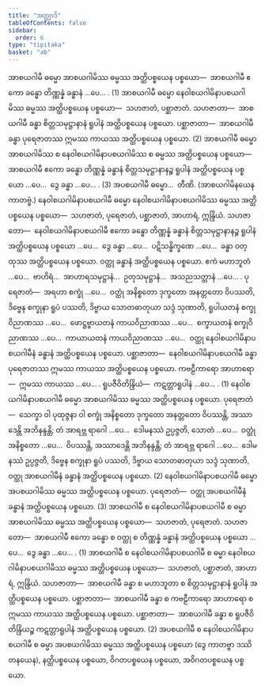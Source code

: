 ```yaml
---
title: "အတ္ထျာဒိ"
tableOfContents: false
sidebar:
  order: 6
type: "tipitaka"
basket: "ab"
---
```



<DynamicBreadcrumb />

<Division number="65">

<Paragraph number="1621">
အာစယဂါမီ ဓမ္မော အာစယဂါမိဿ ဓမ္မဿ အတ္ထိပစ္စယေန ပစ္စယော—  အာစယဂါမီ ဧကော ခန္ဓော တိဏ္ဏန္နံ ခန္ဓာနံ …ပေ… . (1)
</Paragraph>

<Paragraph number="1622">
အာစယဂါမီ ဓမ္မော နေဝါစယဂါမိနာပစယဂါမိဿ ဓမ္မဿ အတ္ထိပစ္စယေန ပစ္စယော—  သဟဇာတံ, ပစ္ဆာဇာတံ. <Emphasis>သဟဇာတာ</Emphasis>—  အာစယဂါမီ ခန္ဓာ စိတ္တသမုဋ္ဌာနာနံ ရူပါနံ အတ္ထိပစ္စယေန ပစ္စယော. <Emphasis>ပစ္ဆာဇာတာ</Emphasis>—  အာစယဂါမီ ခန္ဓာ ပုရေဇာတဿ ဣမဿ ကာယဿ အတ္ထိပစ္စယေန ပစ္စယော. (2)
</Paragraph>

<Paragraph number="1623">
အာစယဂါမီ ဓမ္မော အာစယဂါမိဿ စ နေဝါစယဂါမိနာပစယဂါမိဿ စ ဓမ္မဿ အတ္ထိပစ္စယေန ပစ္စယော—  အာစယဂါမီ ဧကော ခန္ဓော တိဏ္ဏန္နံ ခန္ဓာနံ စိတ္တသမုဋ္ဌာနာနဉ္စ ရူပါနံ အတ္ထိပစ္စယေန ပစ္စယော …ပေ…  ဒွေ ခန္ဓာ …ပေ… . (3)
</Paragraph>

<Paragraph number="1624">
အပစယဂါမီ ဓမ္မော…  တီဏိ. (အာစယဂါမိနယေန ကာတဗ္ဗံ.)
</Paragraph>

</Division>
<Division number="66">

<Paragraph number="1625">
နေဝါစယဂါမိနာပစယဂါမီ ဓမ္မော နေဝါစယဂါမိနာပစယဂါမိဿ ဓမ္မဿ အတ္ထိပစ္စယေန ပစ္စယော—  သဟဇာတံ, ပုရေဇာတံ, ပစ္ဆာဇာတံ, အာဟာရံ, ဣန္ဒြိယံ. <Emphasis>သဟဇာတော</Emphasis>—  နေဝါစယဂါမိနာပစယဂါမီ ဧကော ခန္ဓော တိဏ္ဏန္နံ ခန္ဓာနံ စိတ္တသမုဋ္ဌာနာနဉ္စ ရူပါနံ အတ္ထိပစ္စယေန ပစ္စယော …ပေ…  ဒွေ ခန္ဓာ …ပေ…  ပဋိသန္ဓိက္ခဏေ …ပေ…  ခန္ဓာ ဝတ္ထုဿ အတ္ထိပစ္စယေန ပစ္စယော. ဝတ္ထု ခန္ဓာနံ အတ္ထိပစ္စယေန ပစ္စယော. ဧကံ မဟာဘူတံ …ပေ…  ဗာဟိရံ…  အာဟာရသမုဋ္ဌာနံ…  ဥတုသမုဋ္ဌာနံ…  အသညသတ္တာနံ …ပေ… . <Emphasis>ပုရေဇာတံ</Emphasis>—  အရဟာ စက္ခုံ …ပေ…  ဝတ္ထုံ အနိစ္စတော ဒုက္ခတော အနတ္တတော ဝိပဿတိ, ဒိဗ္ဗေန စက္ခုနာ ရူပံ ပဿတိ, ဒိဗ္ဗာယ သောတဓာတုယာ သဒ္ဒံ သုဏာတိ, ရူပါယတနံ စက္ခုဝိညာဏဿ …ပေ…  ဖောဋ္ဌဗ္ဗာယတနံ ကာယဝိညာဏဿ …ပေ…  စက္ခာယတနံ စက္ခုဝိညာဏဿ …ပေ…  ကာယာယတနံ ကာယဝိညာဏဿ …ပေ…  ဝတ္ထု နေဝါစယဂါမိနာပစယဂါမီနံ ခန္ဓာနံ အတ္ထိပစ္စယေန ပစ္စယော. <Emphasis>ပစ္ဆာဇာတာ</Emphasis>—  နေဝါစယဂါမိနာပစယဂါမီ ခန္ဓာ ပုရေဇာတဿ ဣမဿ ကာယဿ အတ္ထိပစ္စယေန ပစ္စယော. <Emphasis>ကဗဠီကာရော အာဟာရော</Emphasis>—  ဣမဿ ကာယဿ …ပေ… . <Emphasis>ရူပဇီဝိတိန္ဒြိယံ</Emphasis>—  ကဋတ္တာရူပါနံ …ပေ… . (1)
</Paragraph>

<Paragraph number="1626">
နေဝါစယဂါမိနာပစယဂါမီ ဓမ္မော အာစယဂါမိဿ ဓမ္မဿ အတ္ထိပစ္စယေန ပစ္စယော. <Emphasis>ပုရေဇာတံ</Emphasis>—  သေက္ခာ ဝါ ပုထုဇ္ဇနာ ဝါ စက္ခုံ အနိစ္စတော ဒုက္ခတော အနတ္တတော ဝိပဿန္တိ, အဿာဒေန္တိ အဘိနန္ဒန္တိ; တံ အာရဗ္ဘ ရာဂေါ …ပေ…  ဒေါမနဿံ ဥပ္ပဇ္ဇတိ, သောတံ …ပေ…  ဝတ္ထုံ အနိစ္စတော …ပေ…  ဝိပဿန္တိ, အဿာဒေန္တိ အဘိနန္ဒန္တိ; တံ အာရဗ္ဘ ရာဂေါ …ပေ…  ဒေါမနဿံ ဥပ္ပဇ္ဇတိ, ဒိဗ္ဗေန စက္ခုနာ ရူပံ ပဿတိ, ဒိဗ္ဗာယ သောတဓာတုယာ သဒ္ဒံ သုဏာတိ, ဝတ္ထု အာစယဂါမီနံ ခန္ဓာနံ အတ္ထိပစ္စယေန ပစ္စယော. (2)
</Paragraph>

<Paragraph number="1627">
နေဝါစယဂါမိနာပစယဂါမီ ဓမ္မော အပစယဂါမိဿ ဓမ္မဿ အတ္ထိပစ္စယေန ပစ္စယော. <Emphasis>ပုရေဇာတံ</Emphasis>—  ဝတ္ထု အပစယဂါမီနံ ခန္ဓာနံ အတ္ထိပစ္စယေန ပစ္စယော. (3)
</Paragraph>

</Division>
<Division number="67">

<Paragraph number="1628">
အာစယဂါမီ စ နေဝါစယဂါမိနာပစယဂါမီ စ ဓမ္မာ အာစယဂါမိဿ ဓမ္မဿ အတ္ထိပစ္စယေန ပစ္စယော—  သဟဇာတံ, ပုရေဇာတံ. <Emphasis>သဟဇာတော</Emphasis>—  အာစယဂါမီ ဧကော ခန္ဓော စ ဝတ္ထု စ တိဏ္ဏန္နံ ခန္ဓာနံ အတ္ထိပစ္စယေန ပစ္စယော …ပေ…  ဒွေ ခန္ဓာ …ပေ… . (1)
</Paragraph>

<Paragraph number="1629">
အာစယဂါမီ စ နေဝါစယဂါမိနာပစယဂါမီ စ ဓမ္မာ နေဝါစယဂါမိနာပစယဂါမိဿ ဓမ္မဿ အတ္ထိပစ္စယေန ပစ္စယော—  သဟဇာတံ, ပစ္ဆာဇာတံ, အာဟာရံ, ဣန္ဒြိယံ. <Emphasis>သဟဇာတာ</Emphasis>—  အာစယဂါမီ ခန္ဓာ စ မဟာဘူတာ စ စိတ္တသမုဋ္ဌာနာနံ ရူပါနံ အတ္ထိပစ္စယေန ပစ္စယော. <Emphasis>ပစ္ဆာဇာတာ</Emphasis>—  အာစယဂါမီ ခန္ဓာ စ ကဗဠီကာရော အာဟာရော စ ဣမဿ ကာယဿ အတ္ထိပစ္စယေန ပစ္စယော. <Emphasis>ပစ္ဆာဇာတာ</Emphasis>—  အာစယဂါမီ ခန္ဓာ စ ရူပဇီဝိတိန္ဒြိယဉ္စ ကဋတ္တာရူပါနံ အတ္ထိပစ္စယေန ပစ္စယော. (2)
</Paragraph>

<Paragraph number="1630">
အပစယဂါမီ စ နေဝါစယဂါမိနာပစယဂါမီ စ ဓမ္မာ အပစယဂါမိဿ ဓမ္မဿ အတ္ထိပစ္စယေန ပစ္စယော (ဒွေ ကာတဗ္ဗာ ဒဿိတနယေန), နတ္ထိပစ္စယေန ပစ္စယော, ဝိဂတပစ္စယေန ပစ္စယော, အဝိဂတပစ္စယေန ပစ္စယော.
</Paragraph>
</Division>